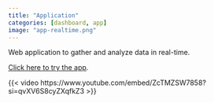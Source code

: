 ```yaml
---
title: "Application"
categories: [dashboard, app]
image: "app-realtime.png"
---
```


Web application to gather and analyze data in real-time.

[Click here to try the app](https://biplabendu.shinyapps.io/derby-live/).


{{< video https://www.youtube.com/embed/ZcTMZSW7858?si=qvXV6S8cyZXqfkZ3 >}}